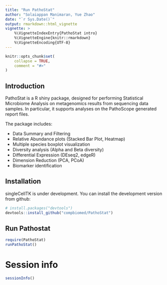```yaml
---
title: "Run PathoStat"
author: "Solaiappan Manimaran, Yue Zhao"
date: "`r Sys.Date()`"
output: rmarkdown::html_vignette
vignette: >
    %\VignetteIndexEntry{PathoStat intro}
    %\VignetteEngine{knitr::rmarkdown}
    %\VignetteEncoding{UTF-8}
---
```


```r
knitr::opts_chunk$set(
    collapse = TRUE,
    comment = "#>"
)
```


## Introduction

PathoStat is a R shiny package, designed for performing 
Statistical Microbiome Analysis on metagenomics results 
from sequencing data samples. In particular, it supports 
analyses on the PathoScope generated report files.

The package includes:

* Data Summary and Filtering 
* Relative Abundance plots (Stacked Bar Plot, Heatmap)
* Multiple species boxplot visualization
* Diversity analysis (Alpha and Beta diversity)
* Differential Expression (DEseq2, edgeR)
* Dimension Reduction (PCA, PCoA)
* Biomarker identification

## Installation

singleCellTK is under development. You can install the development version from
github:
```r
# install.packages("devtools")
devtools::install_github("compbiomed/PathoStat")
```

## Run Pathostat

```r
require(PathoStat)
runPathoStat()
```


# Session info

```r
sessionInfo()
```

